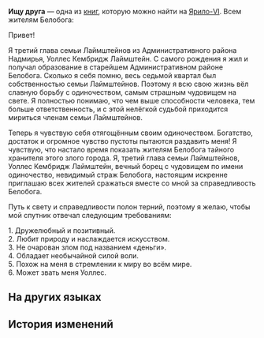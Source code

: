 {{Книга Инфобокс
|id           = 128
|Название     = Ищу друга
|Изображение  = Item Jarilo-VI Readable.png
|Мир          = Ярило-VI
|Томов        = 1
|Автор        = <!--нужно добавить-->
|Описание     = Объявление о поиске друга. Большинство объявлений, которые Уоллес развесил в городе, были сорваны.
|Том1         = {{tx}}
|Источник1    = {{tx|Отсутствует источник}}
|Персонажи    = 
|Фракции      = 
}}
'''Ищу друга''' — одна из [[Книги|книг]], которую можно найти на [[Ярило-VI]].
<!--
==Получение==
<gallery>
Книга НАЗВАНИЕ.png|НАЗВАНИЕ
Локация НАЗВАНИЕ.png|Расположение на карте. Ближайший пространственный якорь «[[НАЗВАНИЕ]]»
</gallery>
-->
Всем жителям Белобога:

Привет!

Я третий глава семьи Лаймштейнов из Административного района Надмирья, Уоллес Кембридж Лаймштейн. С самого рождения я жил и получал образование в старейшем Административном районе Белобога. Сколько я себя помню, весь седьмой квартал был собственностью семьи Лаймштейнов. Поэтому я всю свою жизнь вёл славную борьбу с одиночеством, самым страшным чудовищем на свете. Я полностью понимаю, что чем выше способности человека, тем больше ответственность, и с этой нелёгкой судьбой приходится мириться членам семьи Лаймштейнов.

Теперь я чувствую себя отягощённым своим одиночеством. Богатство, достаток и огромное чувство пустоты пытаются раздавить меня! Я чувствую, что настало время показать жителям Белобога тайного хранителя этого злого города. Я, третий глава семьи Лаймштейнов, Уоллес Кембридж Лаймштейн, вечный борец с чудовищем по имени одиночество, невидимый страж Белобога, настоящим искренне приглашаю всех жителей сражаться вместе со мной за справедливость Белобога.

Путь к свету и справедливости полон терний, поэтому я желаю, чтобы мой спутник отвечал следующим требованиям:

1. Дружелюбный и позитивный.<br />
2. Любит природу и наслаждается искусством.<br />
3. Не очарован злом под названием «деньги».<br />
4. Обладает необычайной силой воли.<br />
5. Похож на меня в стремлении к миру во всём мире.<br />
6. Может звать меня Уоллес.

==На других языках==
{{На других языках
|en   = Looking for a Friend
|zhs  = 征友启事
|zht  = 徵友啟事
|ja   = 友達募集
|ko   = 친구 모집
|es   = Buscando amigos
|fr   = À la recherche d'un ami
|ru   = Ищу друга
|th   = ประกาศรับสมัครเพื่อน
|vi   = Thông Báo Tìm Bạn Bốn Phương
|de   = Auf der Suche nach einem Freund
|id   = Pemberitahuan Pertemanan
|pt   = Em Busca de Uma Amizade
}}

==История изменений==
{{История изменений|2.7}}